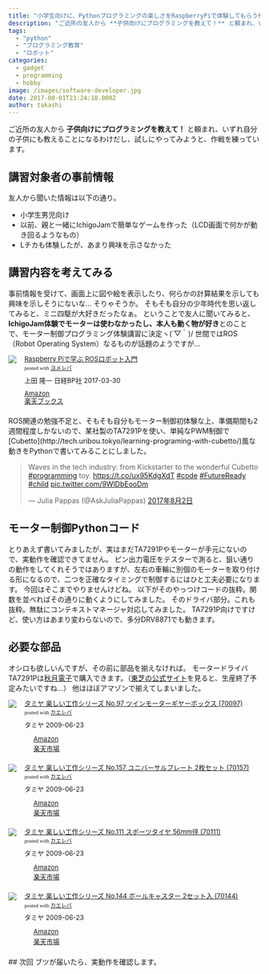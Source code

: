 ```yaml
---
title: "小学生向けに、Pythonプログラミングの楽しさをRaspberryPiで体験してもらう作戦練り上げ中"
description: "ご近所の友人から **子供向けにプログラミングを教えて！** と頼まれ、いずれ自分の子供にも教えることになるわけだし、試しにやってみようと、作戦を練っています。..."
tags:
  - "python"
  - "プログラミング教育"
  - "ロボット"
categories:
  - gadget
  - programming
  - hobby
image: /images/software-developer.jpg
date: 2017-08-01T23:24:18.000Z
author: takashi
---
```




ご近所の友人から **子供向けにプログラミングを教えて！** と頼まれ、いずれ自分の子供にも教えることになるわけだし、試しにやってみようと、作戦を練っています。
## 講習対象者の事前情報
友人から聞いた情報は以下の通り。
* 小学生男児向け
* 以前、親と一緒にIchigoJamで簡単なゲームを作った（LCD画面で何かが動き回るようなもの）
* Lチカも体験したが、あまり興味を示さなかった
## 講習内容を考えてみる
事前情報を受けて、画面上に図や絵を表示したり、何らかの計算結果を示しても興味を示しそうにないな… そりゃそうか。
そもそも自分の少年時代を思い返してみると、ミニ四駆が大好きだったなぁ。
ということで友人に聞いてみると、**IchigoJam体験でモーターは使わなかったし、本人も動く物が好き**とのことで、モーター制御プログラミング体験講習に決定ヽ(´▽｀)/
世間ではROS（Robot Operating System）なるものが話題のようですが…
<div class="booklink-box" style="text-align:left;padding-bottom:20px;font-size:small;overflow: hidden"><div class="booklink-image" style="float:left;margin:0 15px 10px 0"><a href="//af.moshimo.com/af/c/click?a_id=602830&amp;p_id=170&amp;pc_id=185&amp;pl_id=4062&amp;s_v=b5Rz2P0601xu&amp;url=http%3A%2F%2Fwww.amazon.co.jp%2Fexec%2Fobidos%2FASIN%2F4822239292%2Fref%3Dnosim" target="_blank" rel="noopener"><img src="https://images-fe.ssl-images-amazon.com/images/I/51RIz4wkCyL._SL160_.jpg" style="border: none" /></a><img src="//i.moshimo.com/af/i/impression?a_id=602830&amp;p_id=170&amp;pc_id=185&amp;pl_id=4062" width="1" height="1" style="border:none"></div><div class="booklink-info" style="line-height:120%;overflow: hidden"><div class="booklink-name" style="margin-bottom:10px;line-height:120%"><a href="//af.moshimo.com/af/c/click?a_id=602830&amp;p_id=170&amp;pc_id=185&amp;pl_id=4062&amp;s_v=b5Rz2P0601xu&amp;url=http%3A%2F%2Fwww.amazon.co.jp%2Fexec%2Fobidos%2FASIN%2F4822239292%2Fref%3Dnosim" target="_blank" rel="noopener">Raspberry Piで学ぶ ROSロボット入門</a><img src="//i.moshimo.com/af/i/impression?a_id=602830&amp;p_id=170&amp;pc_id=185&amp;pl_id=4062" width="1" height="1" style="border:none"><div class="booklink-powered-date" style="font-size:8pt;margin-top:5px;font-family:verdana;line-height:120%">posted with <a href="http://yomereba.com" rel="nofollow noopener" target="_blank">ヨメレバ</a></div></div><div class="booklink-detail" style="margin-bottom:5px">上田 隆一 日経BP社 2017-03-30    </div><div class="booklink-link2" style="margin-top:10px"><div class="shoplinkamazon" style="margin-right:5px"><a href="//af.moshimo.com/af/c/click?a_id=602830&amp;p_id=170&amp;pc_id=185&amp;pl_id=4062&amp;s_v=b5Rz2P0601xu&amp;url=http%3A%2F%2Fwww.amazon.co.jp%2Fexec%2Fobidos%2FASIN%2F4822239292%2Fref%3Dnosim" target="_blank" rel="noopener">Amazon</a><img src="//i.moshimo.com/af/i/impression?a_id=602830&amp;p_id=170&amp;pc_id=185&amp;pl_id=4062" width="1" height="1" style="border:none"></div><div class="shoplinkrakuten" style="margin-right:5px"><a href="//af.moshimo.com/af/c/click?a_id=602828&amp;p_id=56&amp;pc_id=56&amp;pl_id=637&amp;s_v=b5Rz2P0601xu&amp;url=http%3A%2F%2Fbooks.rakuten.co.jp%2Frb%2F14729751%2F" target="_blank" rel="noopener">楽天ブックス</a><img src="//i.moshimo.com/af/i/impression?a_id=602828&amp;p_id=56&amp;pc_id=56&amp;pl_id=637" width="1" height="1" style="border:none"></div>                        	  	  	  	</div></div><div class="booklink-footer" style="clear: left"></div></div>
ROS関連の勉強不足と、そもそも自分もモーター制御初体験な上、準備期間も2週間程度しかないので、某社製のTA7291Pを使い、単純なPWM制御で[Cubetto](http://tech.uribou.tokyo/learning-programing-with-cubetto/)風な動きをPythonで書いてみることにしました。
<blockquote class="twitter-tweet" data-lang="ja"><p lang="en" dir="ltr">Waves in the tech industry: from Kickstarter to the wonderful Cubetto <a href="https://twitter.com/hashtag/programming?src=hash">#programming</a> toy.  <a href="https://t.co/ux95KdgXdT">https://t.co/ux95KdgXdT</a> <a href="https://twitter.com/hashtag/code?src=hash">#code</a> <a href="https://twitter.com/hashtag/FutureReady?src=hash">#FutureReady</a> <a href="https://twitter.com/hashtag/child?src=hash">#child</a> <a href="https://t.co/9WlDbEooDm">pic.twitter.com/9WlDbEooDm</a></p>&mdash; Julia Pappas (@AskJuliaPappas) <a href="https://twitter.com/AskJuliaPappas/status/892842445725192192">2017年8月2日</a></blockquote>

## モーター制御Pythonコード
とりあえず書いてみましたが、実はまだTA7291Pやモーターが手元にないので、実動作を確認できてません。
ピン出力電圧をテスターで測ると、狙い通りの動作をしてくれそうではありますが、左右の車輪に別個のモーターを取り付ける形になるので、二つを正確なタイミングで制御するにはひと工夫必要になります。
今回はそこまでやりませんけどね。
以下がそのやっつけコードの抜粋。関数を並べればその通りに動くようにしてみました。
<code data-gist-id="eb2f4b844ae88753f6bfa864084096b7" data-gist-line="80-102" data-gist-file="main.py"></code>
そのドライバ部分。これも抜粋。無駄にコンテキストマネージャ対応してみました。
TA7291P向けですけど、使い方はあまり変わらないので、多分DRV8871でも動きます。
<code data-gist-id="eb2f4b844ae88753f6bfa864084096b7" data-gist-line="1-50" data-gist-file="motor.py"></code>
## 必要な部品
オシロも欲しいんですが、その前に部品を揃えなければ。
モータードライバTA7291Pは[秋月電子](http://akizukidenshi.com/catalog/default.aspx)で購入できます。（[東芝の公式サイト](http://toshiba.semicon-storage.com/jp/product/linear/motordriver/detail.TA7291P.html)を見ると、生産終了予定みたいですね…）
他はほぼアマゾンで揃えてしまいました。
<div class="kaerebalink-box" style="text-align:left;padding-bottom:20px;font-size:small;overflow: hidden"><div class="kaerebalink-image" style="float:left;margin:0 15px 10px 0"><a href="//af.moshimo.com/af/c/click?a_id=602830&amp;p_id=170&amp;pc_id=185&amp;pl_id=4062&amp;s_v=b5Rz2P0601xu&amp;url=http%3A%2F%2Fwww.amazon.co.jp%2Fexec%2Fobidos%2FASIN%2FB001Q119AC%2Fref%3Dnosim" target="_blank" rel="noopener"><img src="https://images-fe.ssl-images-amazon.com/images/I/41ZpZB8%2Bg2L._SL160_.jpg" style="border: none" /></a><img src="//i.moshimo.com/af/i/impression?a_id=602830&amp;p_id=170&amp;pc_id=185&amp;pl_id=4062" width="1" height="1" style="border:none"></div><div class="kaerebalink-info" style="line-height:120%;overflow: hidden"><div class="kaerebalink-name" style="margin-bottom:10px;line-height:120%"><a href="//af.moshimo.com/af/c/click?a_id=602830&amp;p_id=170&amp;pc_id=185&amp;pl_id=4062&amp;s_v=b5Rz2P0601xu&amp;url=http%3A%2F%2Fwww.amazon.co.jp%2Fexec%2Fobidos%2FASIN%2FB001Q119AC%2Fref%3Dnosim" target="_blank" rel="noopener">タミヤ 楽しい工作シリーズ No.97 ツインモーターギヤーボックス (70097)</a><img src="//i.moshimo.com/af/i/impression?a_id=602830&amp;p_id=170&amp;pc_id=185&amp;pl_id=4062" width="1" height="1" style="border:none"><div class="kaerebalink-powered-date" style="font-size:8pt;margin-top:5px;font-family:verdana;line-height:120%">posted with <a href="http://kaereba.com" rel="nofollow noopener" target="_blank">カエレバ</a></div></div><div class="kaerebalink-detail" style="margin-bottom:5px"> タミヤ 2009-06-23    </div><div class="kaerebalink-link1" style="margin-top:10px"><div class="shoplinkamazon" style="margin-right:5px;background: url('http://img.yomereba.com/kl.gif') 0 0 no-repeat;padding: 2px 0 2px 18px"><a href="//af.moshimo.com/af/c/click?a_id=602830&amp;p_id=170&amp;pc_id=185&amp;pl_id=4062&amp;s_v=b5Rz2P0601xu&amp;url=http%3A%2F%2Fwww.amazon.co.jp%2Fgp%2Fsearch%3Fkeywords%3D%25E3%2582%25BF%25E3%2583%259F%25E3%2583%25A4%2520%25E6%25A5%25BD%25E3%2581%2597%25E3%2581%2584%25E5%25B7%25A5%25E4%25BD%259C%25E3%2582%25B7%25E3%2583%25AA%25E3%2583%25BC%25E3%2582%25BA%2520No.97%2520%26__mk_ja_JP%3D%25E3%2582%25AB%25E3%2582%25BF%25E3%2582%25AB%25E3%2583%258A" target="_blank" rel="noopener">Amazon</a><img src="//i.moshimo.com/af/i/impression?a_id=602830&amp;p_id=170&amp;pc_id=185&amp;pl_id=4062" width="1" height="1" style="border:none"></div><div class="shoplinkrakuten" style="margin-right:5px;background: url('http://img.yomereba.com/kl.gif') 0 -50px no-repeat;padding: 2px 0 2px 18px"><a href="//af.moshimo.com/af/c/click?a_id=602828&amp;p_id=54&amp;pc_id=54&amp;pl_id=616&amp;s_v=b5Rz2P0601xu&amp;url=http%3A%2F%2Fsearch.rakuten.co.jp%2Fsearch%2Fmall%2F%25E3%2582%25BF%25E3%2583%259F%25E3%2583%25A4%2520%25E6%25A5%25BD%25E3%2581%2597%25E3%2581%2584%25E5%25B7%25A5%25E4%25BD%259C%25E3%2582%25B7%25E3%2583%25AA%25E3%2583%25BC%25E3%2582%25BA%2520No.97%2520%2F-%2Ff.1-p.1-s.1-sf.0-st.A-v.2%3Fx%3D0" target="_blank" rel="noopener">楽天市場</a><img src="//i.moshimo.com/af/i/impression?a_id=602828&amp;p_id=54&amp;pc_id=54&amp;pl_id=616" width="1" height="1" style="border:none"></div></div></div><div class="booklink-footer" style="clear: left"></div></div>
<div class="kaerebalink-box" style="text-align:left;padding-bottom:20px;font-size:small;overflow: hidden"><div class="kaerebalink-image" style="float:left;margin:0 15px 10px 0"><a href="//af.moshimo.com/af/c/click?a_id=602830&amp;p_id=170&amp;pc_id=185&amp;pl_id=4062&amp;s_v=b5Rz2P0601xu&amp;url=http%3A%2F%2Fwww.amazon.co.jp%2Fexec%2Fobidos%2FASIN%2FB001VZHRXG%2Fref%3Dnosim" target="_blank" rel="noopener"><img src="https://images-fe.ssl-images-amazon.com/images/I/51Uycg8kAHL._SL160_.jpg" style="border: none" /></a><img src="//i.moshimo.com/af/i/impression?a_id=602830&amp;p_id=170&amp;pc_id=185&amp;pl_id=4062" width="1" height="1" style="border:none"></div><div class="kaerebalink-info" style="line-height:120%;overflow: hidden"><div class="kaerebalink-name" style="margin-bottom:10px;line-height:120%"><a href="//af.moshimo.com/af/c/click?a_id=602830&amp;p_id=170&amp;pc_id=185&amp;pl_id=4062&amp;s_v=b5Rz2P0601xu&amp;url=http%3A%2F%2Fwww.amazon.co.jp%2Fexec%2Fobidos%2FASIN%2FB001VZHRXG%2Fref%3Dnosim" target="_blank" rel="noopener">タミヤ 楽しい工作シリーズ No.157 ユニバーサルプレート 2枚セット (70157)</a><img src="//i.moshimo.com/af/i/impression?a_id=602830&amp;p_id=170&amp;pc_id=185&amp;pl_id=4062" width="1" height="1" style="border:none"><div class="kaerebalink-powered-date" style="font-size:8pt;margin-top:5px;font-family:verdana;line-height:120%">posted with <a href="http://kaereba.com" rel="nofollow noopener" target="_blank">カエレバ</a></div></div><div class="kaerebalink-detail" style="margin-bottom:5px"> タミヤ 2009-06-23    </div><div class="kaerebalink-link1" style="margin-top:10px"><div class="shoplinkamazon" style="margin-right:5px;background: url('http://img.yomereba.com/kl.gif') 0 0 no-repeat;padding: 2px 0 2px 18px"><a href="//af.moshimo.com/af/c/click?a_id=602830&amp;p_id=170&amp;pc_id=185&amp;pl_id=4062&amp;s_v=b5Rz2P0601xu&amp;url=http%3A%2F%2Fwww.amazon.co.jp%2Fgp%2Fsearch%3Fkeywords%3D%25E3%2582%25BF%25E3%2583%259F%25E3%2583%25A4%2520%25E6%25A5%25BD%25E3%2581%2597%25E3%2581%2584%25E5%25B7%25A5%25E4%25BD%259C%25E3%2582%25B7%25E3%2583%25AA%25E3%2583%25BC%25E3%2582%25BA%2520No.157%26__mk_ja_JP%3D%25E3%2582%25AB%25E3%2582%25BF%25E3%2582%25AB%25E3%2583%258A" target="_blank" rel="noopener">Amazon</a><img src="//i.moshimo.com/af/i/impression?a_id=602830&amp;p_id=170&amp;pc_id=185&amp;pl_id=4062" width="1" height="1" style="border:none"></div><div class="shoplinkrakuten" style="margin-right:5px;background: url('http://img.yomereba.com/kl.gif') 0 -50px no-repeat;padding: 2px 0 2px 18px"><a href="//af.moshimo.com/af/c/click?a_id=602828&amp;p_id=54&amp;pc_id=54&amp;pl_id=616&amp;s_v=b5Rz2P0601xu&amp;url=http%3A%2F%2Fsearch.rakuten.co.jp%2Fsearch%2Fmall%2F%25E3%2582%25BF%25E3%2583%259F%25E3%2583%25A4%2520%25E6%25A5%25BD%25E3%2581%2597%25E3%2581%2584%25E5%25B7%25A5%25E4%25BD%259C%25E3%2582%25B7%25E3%2583%25AA%25E3%2583%25BC%25E3%2582%25BA%2520No.157%2F-%2Ff.1-p.1-s.1-sf.0-st.A-v.2%3Fx%3D0" target="_blank" rel="noopener">楽天市場</a><img src="//i.moshimo.com/af/i/impression?a_id=602828&amp;p_id=54&amp;pc_id=54&amp;pl_id=616" width="1" height="1" style="border:none"></div></div></div><div class="booklink-footer" style="clear: left"></div></div>
<div class="kaerebalink-box" style="text-align:left;padding-bottom:20px;font-size:small;overflow: hidden"><div class="kaerebalink-image" style="float:left;margin:0 15px 10px 0"><a href="//af.moshimo.com/af/c/click?a_id=602830&amp;p_id=170&amp;pc_id=185&amp;pl_id=4062&amp;s_v=b5Rz2P0601xu&amp;url=http%3A%2F%2Fwww.amazon.co.jp%2Fexec%2Fobidos%2FASIN%2FB001VZHRUY%2Fref%3Dnosim" target="_blank" rel="noopener"><img src="https://images-fe.ssl-images-amazon.com/images/I/41WeYQtWpwL._SL160_.jpg" style="border: none" /></a><img src="//i.moshimo.com/af/i/impression?a_id=602830&amp;p_id=170&amp;pc_id=185&amp;pl_id=4062" width="1" height="1" style="border:none"></div><div class="kaerebalink-info" style="line-height:120%;overflow: hidden"><div class="kaerebalink-name" style="margin-bottom:10px;line-height:120%"><a href="//af.moshimo.com/af/c/click?a_id=602830&amp;p_id=170&amp;pc_id=185&amp;pl_id=4062&amp;s_v=b5Rz2P0601xu&amp;url=http%3A%2F%2Fwww.amazon.co.jp%2Fexec%2Fobidos%2FASIN%2FB001VZHRUY%2Fref%3Dnosim" target="_blank" rel="noopener">タミヤ 楽しい工作シリーズ No.111 スポーツタイヤ 56mm径 (70111)</a><img src="//i.moshimo.com/af/i/impression?a_id=602830&amp;p_id=170&amp;pc_id=185&amp;pl_id=4062" width="1" height="1" style="border:none"><div class="kaerebalink-powered-date" style="font-size:8pt;margin-top:5px;font-family:verdana;line-height:120%">posted with <a href="http://kaereba.com" rel="nofollow noopener" target="_blank">カエレバ</a></div></div><div class="kaerebalink-detail" style="margin-bottom:5px"> タミヤ 2009-06-23    </div><div class="kaerebalink-link1" style="margin-top:10px"><div class="shoplinkamazon" style="margin-right:5px;background: url('http://img.yomereba.com/kl.gif') 0 0 no-repeat;padding: 2px 0 2px 18px"><a href="//af.moshimo.com/af/c/click?a_id=602830&amp;p_id=170&amp;pc_id=185&amp;pl_id=4062&amp;s_v=b5Rz2P0601xu&amp;url=http%3A%2F%2Fwww.amazon.co.jp%2Fgp%2Fsearch%3Fkeywords%3D%25E3%2582%25BF%25E3%2583%259F%25E3%2583%25A4%2520%25E6%25A5%25BD%25E3%2581%2597%25E3%2581%2584%25E5%25B7%25A5%25E4%25BD%259C%25E3%2582%25B7%25E3%2583%25AA%25E3%2583%25BC%25E3%2582%25BA%2520No.111%2520%26__mk_ja_JP%3D%25E3%2582%25AB%25E3%2582%25BF%25E3%2582%25AB%25E3%2583%258A" target="_blank" rel="noopener">Amazon</a><img src="//i.moshimo.com/af/i/impression?a_id=602830&amp;p_id=170&amp;pc_id=185&amp;pl_id=4062" width="1" height="1" style="border:none"></div><div class="shoplinkrakuten" style="margin-right:5px;background: url('http://img.yomereba.com/kl.gif') 0 -50px no-repeat;padding: 2px 0 2px 18px"><a href="//af.moshimo.com/af/c/click?a_id=602828&amp;p_id=54&amp;pc_id=54&amp;pl_id=616&amp;s_v=b5Rz2P0601xu&amp;url=http%3A%2F%2Fsearch.rakuten.co.jp%2Fsearch%2Fmall%2F%25E3%2582%25BF%25E3%2583%259F%25E3%2583%25A4%2520%25E6%25A5%25BD%25E3%2581%2597%25E3%2581%2584%25E5%25B7%25A5%25E4%25BD%259C%25E3%2582%25B7%25E3%2583%25AA%25E3%2583%25BC%25E3%2582%25BA%2520No.111%2520%2F-%2Ff.1-p.1-s.1-sf.0-st.A-v.2%3Fx%3D0" target="_blank" rel="noopener">楽天市場</a><img src="//i.moshimo.com/af/i/impression?a_id=602828&amp;p_id=54&amp;pc_id=54&amp;pl_id=616" width="1" height="1" style="border:none"></div></div></div><div class="booklink-footer" style="clear: left"></div></div>
<div class="kaerebalink-box" style="text-align:left;padding-bottom:20px;font-size:small;overflow: hidden"><div class="kaerebalink-image" style="float:left;margin:0 15px 10px 0"><a href="//af.moshimo.com/af/c/click?a_id=602830&amp;p_id=170&amp;pc_id=185&amp;pl_id=4062&amp;s_v=b5Rz2P0601xu&amp;url=http%3A%2F%2Fwww.amazon.co.jp%2Fexec%2Fobidos%2FASIN%2FB001VZHRW2%2Fref%3Dnosim" target="_blank" rel="noopener"><img src="https://images-fe.ssl-images-amazon.com/images/I/41cXXGjRYDL._SL160_.jpg" style="border: none" /></a><img src="//i.moshimo.com/af/i/impression?a_id=602830&amp;p_id=170&amp;pc_id=185&amp;pl_id=4062" width="1" height="1" style="border:none"></div><div class="kaerebalink-info" style="line-height:120%;overflow: hidden"><div class="kaerebalink-name" style="margin-bottom:10px;line-height:120%"><a href="//af.moshimo.com/af/c/click?a_id=602830&amp;p_id=170&amp;pc_id=185&amp;pl_id=4062&amp;s_v=b5Rz2P0601xu&amp;url=http%3A%2F%2Fwww.amazon.co.jp%2Fexec%2Fobidos%2FASIN%2FB001VZHRW2%2Fref%3Dnosim" target="_blank" rel="noopener">タミヤ 楽しい工作シリーズ No.144 ボールキャスター 2セット入 (70144)</a><img src="//i.moshimo.com/af/i/impression?a_id=602830&amp;p_id=170&amp;pc_id=185&amp;pl_id=4062" width="1" height="1" style="border:none"><div class="kaerebalink-powered-date" style="font-size:8pt;margin-top:5px;font-family:verdana;line-height:120%">posted with <a href="http://kaereba.com" rel="nofollow noopener" target="_blank">カエレバ</a></div></div><div class="kaerebalink-detail" style="margin-bottom:5px"> タミヤ 2009-06-23    </div><div class="kaerebalink-link1" style="margin-top:10px"><div class="shoplinkamazon" style="margin-right:5px;background: url('http://img.yomereba.com/kl.gif') 0 0 no-repeat;padding: 2px 0 2px 18px"><a href="//af.moshimo.com/af/c/click?a_id=602830&amp;p_id=170&amp;pc_id=185&amp;pl_id=4062&amp;s_v=b5Rz2P0601xu&amp;url=http%3A%2F%2Fwww.amazon.co.jp%2Fgp%2Fsearch%3Fkeywords%3D%25E3%2582%25BF%25E3%2583%259F%25E3%2583%25A4%2520%25E6%25A5%25BD%25E3%2581%2597%25E3%2581%2584%25E5%25B7%25A5%25E4%25BD%259C%25E3%2582%25B7%25E3%2583%25AA%25E3%2583%25BC%25E3%2582%25BA%2520No.144%26__mk_ja_JP%3D%25E3%2582%25AB%25E3%2582%25BF%25E3%2582%25AB%25E3%2583%258A" target="_blank" rel="noopener">Amazon</a><img src="//i.moshimo.com/af/i/impression?a_id=602830&amp;p_id=170&amp;pc_id=185&amp;pl_id=4062" width="1" height="1" style="border:none"></div><div class="shoplinkrakuten" style="margin-right:5px;background: url('http://img.yomereba.com/kl.gif') 0 -50px no-repeat;padding: 2px 0 2px 18px"><a href="//af.moshimo.com/af/c/click?a_id=602828&amp;p_id=54&amp;pc_id=54&amp;pl_id=616&amp;s_v=b5Rz2P0601xu&amp;url=http%3A%2F%2Fsearch.rakuten.co.jp%2Fsearch%2Fmall%2F%25E3%2582%25BF%25E3%2583%259F%25E3%2583%25A4%2520%25E6%25A5%25BD%25E3%2581%2597%25E3%2581%2584%25E5%25B7%25A5%25E4%25BD%259C%25E3%2582%25B7%25E3%2583%25AA%25E3%2583%25BC%25E3%2582%25BA%2520No.144%2F-%2Ff.1-p.1-s.1-sf.0-st.A-v.2%3Fx%3D0" target="_blank" rel="noopener">楽天市場</a><img src="//i.moshimo.com/af/i/impression?a_id=602828&amp;p_id=54&amp;pc_id=54&amp;pl_id=616" width="1" height="1" style="border:none"></div></div></div><div class="booklink-footer" style="clear: left"></div></div>
## 次回
ブツが届いたら、実動作を確認します。
